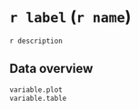 # `r label` (`r name`)
`r description`

## Data overview
```r
variable.plot
variable.table
```

\pagebreak


